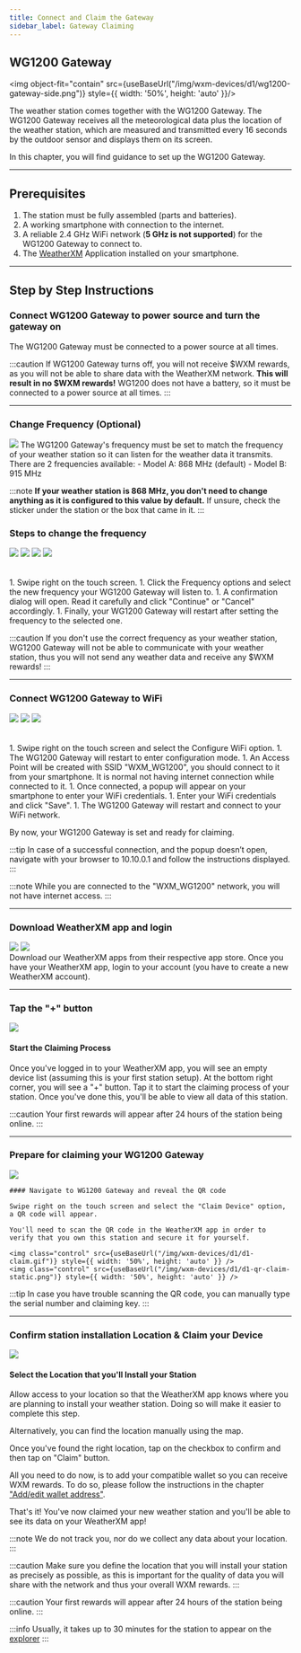 ```yaml
---
title: Connect and Claim the Gateway
sidebar_label: Gateway Claiming
---
```



## WG1200 Gateway

<img object-fit="contain" src={useBaseUrl("/img/wxm-devices/d1/wg1200-gateway-side.png")} style={{ width: '50%', height: 'auto' }}/>

The weather station comes together with the WG1200 Gateway.
The WG1200 Gateway receives all the meteorological data plus the location of the weather station, which are measured and transmitted every 16 seconds by the outdoor sensor
and displays them on its screen.

In this chapter, you will find guidance to set up the WG1200 Gateway.
<hr/>

## Prerequisites

1. The station must be fully assembled (parts and batteries).
1. A working smartphone with connection to the internet.
1. A reliable 2.4 GHz WiFi network (**5 GHz is not supported**) for the WG1200 Gateway to connect to.
1. The [WeatherXM](/wxm-devices/d1/connect-and-claim#download-weatherxm-app-and-login) Application installed on your smartphone.

<hr/>

## Step by Step Instructions

### Connect WG1200 Gateway to power source and turn the gateway on
 
The WG1200 Gateway must be connected to a power source at all times.

:::caution
If WG1200 Gateway turns off, you will not receive \$WXM rewards, as you will not be able to share data with the WeatherXM network. **This will result in no $WXM rewards!**
WG1200 does not have a battery, so it must be connected to a power source at all times.
:::
<hr/>

### Change Frequency (Optional)

<div class="explanation">
  <img src={useBaseUrl("/img/wxm-devices/d1/d1-set-freq.png")} />
  <span>
The WG1200 Gateway's frequency must be set to match the frequency of your weather station so it can listen for the weather data it transmits. There are 2 frequencies available:
- Model A: 868 MHz (default)
- Model B: 915 MHz

:::note
**If your weather station is 868 MHz, you don't need to change anything as it is configured to this value by default.**
If unsure, check the sticker under the station or the box that came in it.
:::
  </span>
</div>

### Steps to change the frequency
<div style={{ display: 'flex', justifyContent: 'space-between' }}>
  <img class="control" src={useBaseUrl("img/wxm-devices/d1/d1-swipe-right.png")} style={{ width: '24%', height: 'auto' }} />
  <img class="control" src={useBaseUrl("img/wxm-devices/d1/d1-select-freq.png")} style={{ width: '24%', height: 'auto' }} />
  <img class="control" src={useBaseUrl("img/wxm-devices/d1/d1-set-freq.png")} style={{ width: '24%', height: 'auto' }} />
  <img class="control" src={useBaseUrl("img/wxm-devices/d1/d1-select-freq.png")} style={{ width: '24%', height: 'auto'  }} />
</div>
<br></br>
1. Swipe right on the touch screen.
1. Click the Frequency options and select the new frequency your WG1200 Gateway will listen to.
1. A confirmation dialog will open. Read it carefully and click "Continue" or "Cancel" accordingly.
1. Finally, your WG1200 Gateway will restart after setting the frequency to the selected one.

:::caution
If you don't use the correct frequency as your weather station, WG1200 Gateway will not be able to communicate with your weather station, thus you will not send any weather data and receive any $WXM rewards!
:::

<hr/>

### Connect WG1200 Gateway to WiFi
<div style={{ display: 'flex' }}>
  <img class="control" src={useBaseUrl("img/wxm-devices/d1/d1-wifi.png")} style={{ width: '24%', height: 'auto', marginBottom: 'auto' }} />
  <img class="control" src={useBaseUrl("img/wxm-devices/d1/d1-waiting-connection.png")} style={{ width: '24%', height: 'auto', marginBottom: 'auto' }} />
  <img class="control" src={useBaseUrl("img/wxm-devices/d1/d1-connected.png")} style={{ width: '24%', height: 'auto', marginBottom: 'auto' }} />
</div>
<br></br>
1. Swipe right on the touch screen and select the Configure WiFi option.
1. The WG1200 Gateway will restart to enter configuration mode.
1. An Access Point will be created with SSID "WXM_WG1200", you should connect to it from your smartphone. It is normal not having internet connection while connected to it.
1. Once connected, a popup will appear on your smartphone to enter your WiFi credentials.
1. Enter your WiFi credentials and click "Save".
1. The WG1200 Gateway will restart and connect to your WiFi network.

By now, your WG1200 Gateway is set and ready for claiming.

:::tip
In case of a successful connection, and the popup doesn’t open, navigate with your browser to 10.10.0.1 and follow the instructions displayed.
:::

:::note
While you are connected to the "WXM_WG1200" network, you will not have internet access.
:::

<hr/>

### Download WeatherXM app and login

<div class="explanation">
  <div class="app-store">
   <Link to="https://play.google.com/store/apps/details?id=com.weatherxm.app&hl=en&gl=US" target="blank"><img src={useBaseUrl("img/wxm-devices/google-play-badge.svg")}/></Link>
   <Link to="https://apps.apple.com/ie/app/weatherxm/id1629841929" target="blank"><img src={useBaseUrl("img/wxm-devices/app-store-badge.svg")}/></Link>

  </div>
  <span>Download our WeatherXM apps from their respective app store. Once you have your WeatherXM app, login to your account (you have to create a new WeatherXM account).</span>
</div>
<hr/>

### Tap the "+" button

<div class="explanation">
  <img src={useBaseUrl("img/wxm-devices/plus-button.svg")} />
  <div>
    <h4>Start the Claiming Process</h4>
    <p>
      Once you've logged in to your WeatherXM app, you will see an empty device list (assuming this is your first station setup). At the bottom right corner, you will see a "+" button. Tap it to start the claiming process of your station. Once you've done this, you'll be able to view all data of this station.
    </p>
  </div>
</div>

:::caution
Your first rewards will appear after 24 hours of the station being online.
:::  

<hr/>

### Prepare for claiming your WG1200 Gateway

<div class="explanation">
    <img style={{width:"calc(100%*1/3 - 10px)"}} src={useBaseUrl("img/wxm-devices/d1/d1-claim-prepare.jpeg")} />
    <div style={{width:"calc(100%*2/3 - 10px)"}} >

    #### Navigate to WG1200 Gateway and reveal the QR code

    Swipe right on the touch screen and select the "Claim Device" option, a QR code will appear.

    You'll need to scan the QR code in the WeatherXM app in order to verify that you own this station and secure it for yourself.

    <img class="control" src={useBaseUrl("/img/wxm-devices/d1/d1-claim.gif")} style={{ width: '50%', height: 'auto' }} />
    <img class="control" src={useBaseUrl("/img/wxm-devices/d1/d1-qr-claim-static.png")} style={{ width: '50%', height: 'auto' }} />
  </div>
</div>

:::tip
In case you have trouble scanning the QR code, you can manually type the serial number and claiming key.
:::

<hr/>

### Confirm station installation Location & Claim your Device

<div class="explanation small-big">
  <img src={useBaseUrl("img/wxm-devices/d1/d1-Location.png")} />
  <span>

#### Select the Location that you'll Install your Station

Allow access to your location so that the WeatherXM app knows where you are planning to install your weather station. Doing so will make it easier to complete this step.

Alternatively, you can find the location manually using the map.

Once you've found the right location, tap on the checkbox to confirm and then tap on "Claim" button.

All you need to do now, is to add your compatible wallet so you can receive WXM rewards. To do so, please follow the instructions in the chapter  ["Add/edit wallet address"](/mobile-app/wallet/add-edit-wallet-address#how-to-create-wallet-on-metamask).

That's it! You've now claimed your new weather station and you'll be able to see its data on your WeatherXM app!

:::note
We do not track you, nor do we collect any data about your location.
:::

:::caution
Make sure you define the location that you will install your station as precisely as possible, as this is important for the quality of data you will share with the network and thus your overall WXM rewards.
:::

:::caution
Your first rewards will appear after 24 hours of the station being online.
:::
  </span>
</div>

:::info 
Usually, it takes up to 30 minutes for the station to appear on the [explorer](https://explorer.weatherxm.com/stats)
:::

